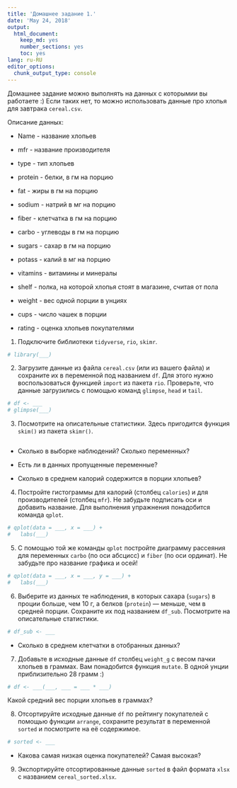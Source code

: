 ```yaml
---
title: 'Домашнее задание 1.'
date: 'May 24, 2018'
output:
  html_document:
    keep_md: yes
    number_sections: yes
    toc: yes
lang: ru-RU
editor_options:
  chunk_output_type: console
---
```


Домашнее задание можно выполнять на данных с которымии вы работаете :)
Если таких нет, то можно использовать данные про хлопья для завтрака `cereal.csv`.

Описание данных:

- Name - название хлопьев

- mfr - название производителя

- type - тип хлопьев

- protein - белки, в гм на порцию

- fat - жиры в гм  на порцию

- sodium - натрий в мг на порцию

- fiber - клетчатка в гм на порцию

- carbo - углеводы в гм на порцию

- sugars - сахар в гм на порцию
 
- potass - калий в мг на порцию

- vitamins - витамины и минералы

- shelf - полка, на которой хлопья стоят в магазине, считая от пола

- weight - вес одной порции в унциях 

- cups - число чашек в порции

- rating - оценка хлопьев покупателями

1. Подключите библиотеки `tidyverse`, `rio`, `skimr`.

```r
# library(___)


```


2. Загрузите данные из файла `cereal.csv` (или из вашего файла) и
сохраните их в переменной под названием `df`.
Для этого нужно воспользоваться функцией `import` из пакета `rio`.
Проверьте, что данные загрузились с помощью команд `glimpse`, `head` и `tail`.

```r
# df <- ___
# glimpse(___)


```

3. Посмотрите на описательные статистики. 
Здесь пригодится функция `skim()` из пакета `skimr()`.

```r

```

- Сколько в выборке наблюдений? Сколько переменных?

- Есть ли в данных пропущенные переменные? 

- Сколько в среднем калорий содержится в порции хлопьев? 

4. Постройте гистограммы для калорий (столбец `calories`) и для производителей (столбец `mfr`).
Не забудьте подписать оси и добавить название.
Для выполнения упражнения понадобится команда `qplot`.

```r
# qplot(data = ___, x = ___) +
#   labs(___)


```

5. С помощью той же команды `qplot` постройте диаграмму рассеяния для переменных `carbo` (по оси абсцисс) и `fiber` (по оси ординат). Не забудьте про название графика и осей!

```r
# qplot(data = ___, x = ___, y = ___) +
#   labs(___)
```

6. Выберите из данных те наблюдения, в которых сахара (`sugars`) в проции больше, чем 10 г, а белков (`protein`) — меньше, чем в средней порции. Cохраните их под названием `df_sub`. Посмотрите на описательные статистики.
```r
# df_sub <- ___

```

- Сколько в среднем клетчатки в отобранных данных?

7. Добавьте в исходные данные `df` столбец `weight_g` с весом пачки хлопьев в граммах.
Вам понадобится функция `mutate`. В одной унции приблизительно 28 грамм :)

```r
# df <- ___(___, ___ = ___ * ___)

```
Какой средний вес порции хлопьев в граммах?


8. Отсортируйте исходные данные `df` по рейтингу покупателей с помощью функции `arrange`, сохраните результат в переменной `sorted` и посмотрите на её содержимое.

```r
# sorted <- ___

```
- Какова самая низкая оценка покупателей? Самая высокая?

9. Экспортируйте отсортированные данные `sorted` в файл формата `xlsx` с названием `cereal_sorted.xlsx`.

```r

```

